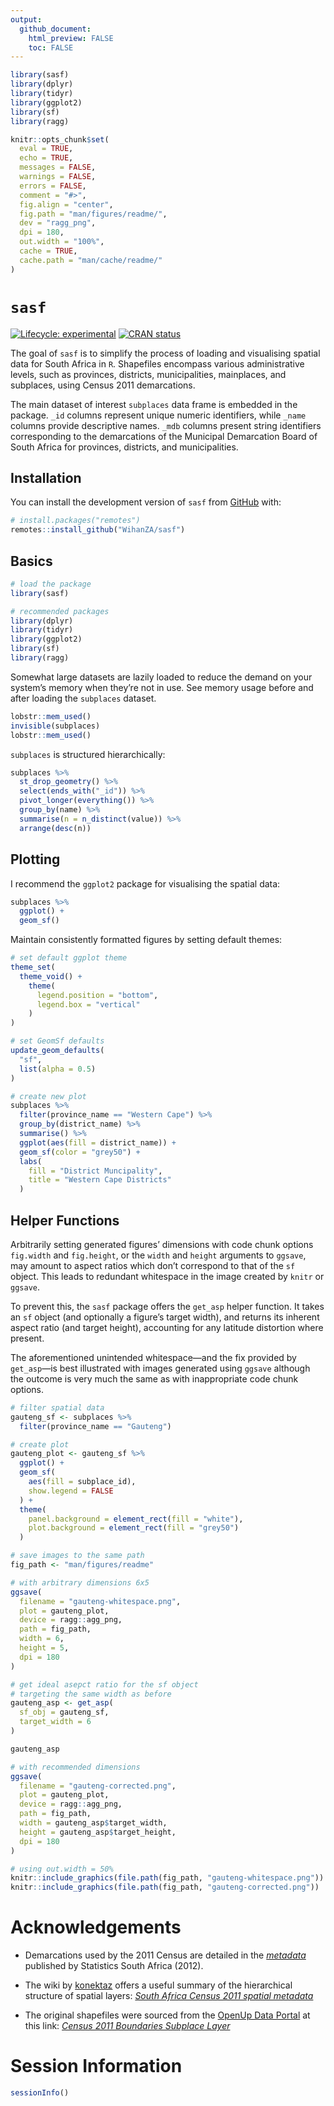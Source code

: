 ```yaml
---
output: 
  github_document:
    html_preview: FALSE
    toc: FALSE
---
```


<!-- README.md is generated from README.Rmd. Please edit that file -->

```r
library(sasf)
library(dplyr)
library(tidyr)
library(ggplot2)
library(sf)
library(ragg)

knitr::opts_chunk$set(
  eval = TRUE,
  echo = TRUE,
  messages = FALSE,
  warnings = FALSE,
  errors = FALSE,
  comment = "#>",
  fig.align = "center",
  fig.path = "man/figures/readme/",
  dev = "ragg_png",
  dpi = 180,
  out.width = "100%",
  cache = TRUE,
  cache.path = "man/cache/readme/"
)
```

# `sasf`

<!-- badges: start -->
[![Lifecycle: experimental](https://img.shields.io/badge/lifecycle-experimental-orange.svg)](https://lifecycle.r-lib.org/articles/stages.html#experimental)
[![CRAN status](https://www.r-pkg.org/badges/version/sasf)](https://CRAN.R-project.org/package=sasf)
<!-- badges: end -->

The goal of `sasf` is to simplify the process of loading and visualising spatial data for South Africa in `R`.
Shapefiles encompass various administrative levels, such as provinces, districts, municipalities, mainplaces, and subplaces, using Census 2011 demarcations.

The main dataset of interest `subplaces` data frame is embedded in the package. 
`_id` columns represent unique numeric identifiers, while `_name` columns provide descriptive names.
`_mdb` columns present string identifiers corresponding to the demarcations of the Municipal Demarcation Board of South Africa for provinces, districts, and municipalities.

## Installation

<!-- This package requires a working installation of [`sf`](https://github.com/r-spatial/sf#installing). -->

You can install the development version of `sasf` from [GitHub](https://github.com/) with:

``` r
# install.packages("remotes")
remotes::install_github("WihanZA/sasf")
```

## Basics

```r
# load the package
library(sasf)

# recommended packages
library(dplyr)
library(tidyr)
library(ggplot2)
library(sf)
library(ragg)
```

Somewhat large datasets are lazily loaded to reduce the demand on your system's memory when they're not in use.
See memory usage before and after loading the `subplaces` dataset.

```r
lobstr::mem_used()
invisible(subplaces)
lobstr::mem_used()
```

`subplaces` is structured hierarchically:

```r
subplaces %>%
  st_drop_geometry() %>%
  select(ends_with("_id")) %>%
  pivot_longer(everything()) %>%
  group_by(name) %>%
  summarise(n = n_distinct(value)) %>%
  arrange(desc(n))
```

## Plotting

I recommend the `ggplot2` package for visualising the spatial data:

```r
subplaces %>%
  ggplot() +
  geom_sf()
```

Maintain consistently formatted figures by setting default themes:

```r
# set default ggplot theme
theme_set(
  theme_void() +
    theme(
      legend.position = "bottom",
      legend.box = "vertical"
    )
)

# set GeomSf defaults
update_geom_defaults(
  "sf",
  list(alpha = 0.5)
)

# create new plot
subplaces %>%
  filter(province_name == "Western Cape") %>%
  group_by(district_name) %>%
  summarise() %>%
  ggplot(aes(fill = district_name)) +
  geom_sf(color = "grey50") +
  labs(
    fill = "District Muncipality",
    title = "Western Cape Districts"
  )
```

## Helper Functions

Arbitrarily setting generated figures' dimensions with code chunk options `fig.width` and `fig.height`, or the `width` and `height` arguments to `ggsave`, may amount to aspect ratios which don't correspond to that of the `sf` object.
This leads to redundant whitespace in the image created by `knitr` or `ggsave`.

To prevent this, the `sasf` package offers the `get_asp` helper function.
It takes an `sf` object (and optionally a figure's target width), and returns its inherent aspect ratio (and target height), accounting for any latitude distortion where present.

The aforementioned unintended whitespace---and the fix provided by `get_asp`---is best illustrated with images generated using `ggsave` although the outcome is very much the same as with inappropriate code chunk options.

```r
# filter spatial data
gauteng_sf <- subplaces %>%
  filter(province_name == "Gauteng")

# create plot
gauteng_plot <- gauteng_sf %>%
  ggplot() +
  geom_sf(
    aes(fill = subplace_id),
    show.legend = FALSE
  ) +
  theme(
    panel.background = element_rect(fill = "white"),
    plot.background = element_rect(fill = "grey50")
  )

# save images to the same path
fig_path <- "man/figures/readme"

# with arbitrary dimensions 6x5
ggsave(
  filename = "gauteng-whitespace.png",
  plot = gauteng_plot,
  device = ragg::agg_png,
  path = fig_path,
  width = 6,
  height = 5,
  dpi = 180
)

# get ideal asepct ratio for the sf object
# targeting the same width as before
gauteng_asp <- get_asp(
  sf_obj = gauteng_sf,
  target_width = 6
)

gauteng_asp

# with recommended dimensions
ggsave(
  filename = "gauteng-corrected.png",
  plot = gauteng_plot,
  device = ragg::agg_png,
  path = fig_path,
  width = gauteng_asp$target_width,
  height = gauteng_asp$target_height,
  dpi = 180
)

# using out.width = 50%
knitr::include_graphics(file.path(fig_path, "gauteng-whitespace.png"))
knitr::include_graphics(file.path(fig_path, "gauteng-corrected.png"))
```


# Acknowledgements

- Demarcations used by the 2011 Census are detailed in the *[metadata](https://www.statssa.gov.za/census/census_2011/census_products/Census_2011_Metadata.pdf)* published by Statistics South Africa (2012).

- The wiki by [konektaz](https://github.com/konektaz) offers a useful summary of the hierarchical structure of spatial layers: *[South Africa Census 2011 spatial metadata](https://github.com/konektaz/shape-files/wiki/South-Africa---Census-2011-spatial-metadata)*

- The original shapefiles were sourced from the [OpenUp Data Portal](https://data.openup.org.za/) at this link: *[Census 2011 Boundaries Subplace Layer](https://data.openup.org.za/dataset/census-2011-boundaries-subplace-layer-qapr-gczi/)*

# Session Information

```r
sessionInfo()
```